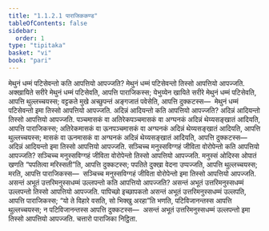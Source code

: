 ```yaml
---
title: "1.1.2.1 पाराजिककण्ड"
tableOfContents: false
sidebar:
  order: 1
type: "tipitaka"
basket: "vi"
book: "pari"
---
```



<DynamicBreadcrumb />

<Division number="157" book="pari">

<Paragraph number="333" book="pari">
मेथुनं धम्मं पटिसेवन्तो कति आपत्तियो आपज्जति? मेथुनं धम्मं पटिसेवन्तो तिस्सो आपत्तियो आपज्जति. अक्खायिते सरीरे मेथुनं धम्मं पटिसेवति, आपत्ति पाराजिकस्स; येभुय्येन खायिते सरीरे मेथुनं धम्मं पटिसेवति, आपत्ति थुल्लच्चयस्स; वट्टकते मुखे अच्छुपन्तं अङ्गजातं पवेसेति, आपत्ति दुक्कटस्स—  मेथुनं धम्मं पटिसेवन्तो इमा तिस्सो आपत्तियो आपज्जति.
</Paragraph>

</Division>
<Division number="158" book="pari">

<Paragraph number="334" book="pari">
अदिन्नं आदियन्तो कति आपत्तियो आपज्जति? अदिन्नं आदियन्तो तिस्सो आपत्तियो आपज्जति. पञ्चमासकं वा अतिरेकपञ्चमासकं वा अग्घनकं अदिन्नं थेय्यसङ्खातं आदियति, आपत्ति पाराजिकस्स; अतिरेकमासकं वा ऊनपञ्चमासकं वा अग्घनकं अदिन्नं थेय्यसङ्खातं आदियति, आपत्ति थुल्लच्चयस्स; मासकं वा ऊनमासकं वा अग्घनकं अदिन्नं थेय्यसङ्खातं आदियति, आपत्ति दुक्कटस्स—  अदिन्नं आदियन्तो इमा तिस्सो आपत्तियो आपज्जति.
</Paragraph>

</Division>
<Division number="159" book="pari">

<Paragraph number="335" book="pari">
सञ्चिच्च मनुस्सविग्गहं जीविता वोरोपेन्तो कति आपत्तियो आपज्जति? सञ्चिच्च मनुस्सविग्गहं जीविता वोरोपेन्तो तिस्सो आपत्तियो आपज्जति. मनुस्सं ओदिस्स ओपातं खणति “पपतित्वा मरिस्सती”ति, आपत्ति दुक्कटस्स; पपतिते दुक्खा वेदना उप्पज्जति, आपत्ति थुल्लच्चयस्स; मरति, आपत्ति पाराजिकस्स—  सञ्चिच्च मनुस्सविग्गहं जीविता वोरोपेन्तो इमा तिस्सो आपत्तियो आपज्जति.
</Paragraph>

</Division>
<Division number="160" book="pari">

<Paragraph number="336" book="pari">
असन्तं अभूतं उत्तरिमनुस्सधम्मं उल्लपन्तो कति आपत्तियो आपज्जति? असन्तं अभूतं उत्तरिमनुस्सधम्मं उल्लपन्तो तिस्सो आपत्तियो आपज्जति. पापिच्छो इच्छापकतो असन्तं अभूतं उत्तरिमनुस्सधम्मं उल्लपति, आपत्ति पाराजिकस्स; “यो ते विहारे वसति, सो भिक्खु अरहा”ति भणति, पटिविजानन्तस्स आपत्ति थुल्लच्चयस्स; न पटिविजानन्तस्स आपत्ति दुक्कटस्स—  असन्तं अभूतं उत्तरिमनुस्सधम्मं उल्लपन्तो इमा तिस्सो आपत्तियो आपज्जति.

</Paragraph>
</Division>

<Paragraph number="337" type="center" book="pari">
चत्तारो पाराजिका निट्ठिता.
</Paragraph>